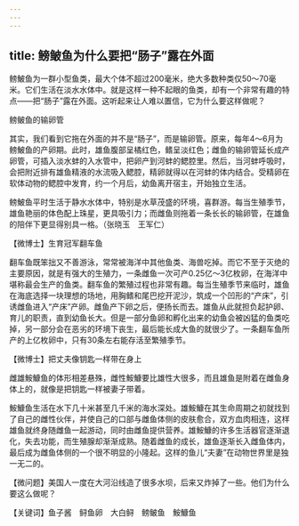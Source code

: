 ```yaml
---
---
---
```

title: 鳑鲏鱼为什么要把“肠子”露在外面
---




鳑鮍鱼为一群小型鱼类，最大个体不超过200毫米，绝大多数种类仅50～70毫米。它们生活在淡水水体中。就是这样一种不起眼的鱼类，却有一个非常有趣的特点——把“肠子”露在外面。这听起来让人难以置信，它为什么要这样做呢？

鳑鲏鱼的输卵管



其实，我们看到它拖在外面的并不是“肠子”，而是输卵管。原来，每年4～6月为鳑鮍鱼的产卵期。此时，雄鱼腹部呈橘红色，鳍呈淡红色；雌鱼的输卵管延长成产卵管，可插入淡水蚌的入水管中，把卵产到河蚌的鳃腔里。然后，当河蚌呼吸时，会把附近排有雄鱼精液的水流吸入鳃腔，精卵就得以在河蚌的体内结合。受精卵在软体动物的鳃腔中发育，约一个月后，幼鱼离开宿主，开始独立生活。

鳑鮍鱼平时生活于静水水体中，特别是水草茂盛的环境，喜群游。每当生殖季节，雄鱼艳丽的体色配上珠星，更具吸引力；而雌鱼则拖着一条长长的输卵管，在雄鱼的陪伴下更显得别具一格。（张晓玉　王军仁）





【微博士】生育冠军翻车鱼



翻车鱼既笨拙又不善游泳，常常被海洋中其他鱼类、海兽吃掉。而它不至于灭绝的主要原因，就是有强大的生殖力，一条雌鱼一次可产0.25亿～3亿枚卵，在海洋中堪称最会生产的鱼类。翻车鱼的繁殖过程也非常有趣。每当生殖季节来临时，雄鱼在海底选择一块理想的场地，用胸鳍和尾巴挖开泥沙，筑成一个凹形的“产床”，引诱雌鱼进入“产床”产卵。雌鱼产下卵之后，便扬长而去。雄鱼从此就担负起护卵、育儿的职责，直到幼鱼长大。但是一部分鱼卵和孵化出来的幼鱼会被凶猛的鱼类吃掉，另一部分会在恶劣的环境下丧生，最后能长成大鱼的就很少了。一条翻车鱼所产的上亿枚卵中，只有30条左右能存活至繁殖季节。





【微博士】把丈夫像钥匙一样带在身上

雌雄鮟鱇鱼的体形相差悬殊，雌性鮟鱇要比雄性大很多，而且雄鱼是附着在雌鱼身体上的，就像是把钥匙一样被妻子带着。

鮟鱇鱼生活在水下几十米甚至几千米的海水深处。雄鮟鱇在其生命周期之初就找到了自己的雌性伙伴，并使自己的口部与雌鱼体侧的皮肤愈合，双方血肉相连，这样雄鱼就终身随雌鱼一起游动，同时由雌鱼提供营养。雄鮟鱇的许多生活器官逐渐退化，失去功能，而生殖腺却渐渐成熟。随着雌鱼的成长，雄鱼逐渐长入雌鱼体内，最后成为雌鱼体侧的一个很不明显的小隆起。这样的鱼儿“夫妻”在动物世界里是独一无二的。

【微问题】美国人一度在大河沿线造了很多水坝，后来又炸掉了一些。他们为什么要这么做呢？

【关键词】鱼子酱　鲟鱼卵　大白鲟　鳑鲏鱼　鮟鱇鱼